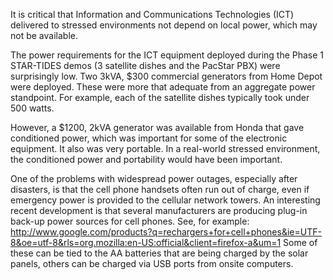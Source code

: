 It is critical that Information and Communications Technologies (ICT) delivered to stressed environments not depend on local power, which may not be available.  

The power requirements for the ICT equipment deployed during the Phase 1 STAR-TIDES demos (3 satellite dishes and the PacStar PBX) were surprisingly low.  Two 3kVA, $300 commercial generators from Home Depot were deployed.  These were more that adequate from an aggregate power standpoint.  For example, each of the satellite dishes typically took under 500 watts. 

However, a $1200, 2kVA generator was available from Honda that gave conditioned power, which was important for some of the electronic equipment.  It also was very portable.  In a real-world stressed environment, the conditioned power and portability would have been important.

One of the problems with widespread power outages, especially after disasters, is that the cell phone handsets often run out of charge, even if emergency power is provided to the cellular network towers. An interesting recent development is that several manufacturers are producing plug-in back-up power sources for cell phones. See, for example: http://www.google.com/products?q=rechargers+for+cell+phones&ie=UTF-8&oe=utf-8&rls=org.mozilla:en-US:official&client=firefox-a&um=1    Some of these can be tied to the AA batteries that are being charged by the solar panels, others can be charged via USB ports from onsite computers.
{{catneeded}}
